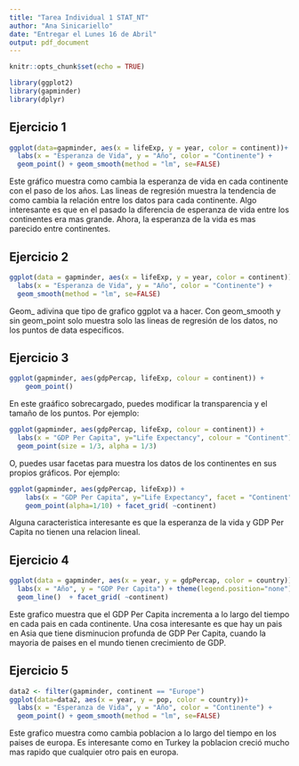```yaml
---
title: "Tarea Individual 1 STAT_NT"
author: "Ana Sinicariello"
date: "Entregar el Lunes 16 de Abril"
output: pdf_document
---
```


```r
knitr::opts_chunk$set(echo = TRUE)
```

```r
library(ggplot2)
library(gapminder)
library(dplyr)
```

## Ejercicio 1

```r
ggplot(data=gapminder, aes(x = lifeExp, y = year, color = continent))+
  labs(x = "Esperanza de Vida", y = "Año", color = "Continente") +
  geom_point() + geom_smooth(method = "lm", se=FALSE)
```

Este gráfico muestra como cambia la esperanza de vida en cada continente con el paso de los años. Las lineas de regresión muestra la tendencia de como cambia la relación entre los datos para cada continente. Algo interesante es que en el pasado la diferencia de esperanza de vida entre los continentes era mas grande. Ahora, la esperanza de la vida es mas parecido entre continentes.

## Ejercicio 2 

```r
ggplot(data = gapminder, aes(x = lifeExp, y = year, color = continent)) +
  labs(x = "Esperanza de Vida", y = "Año", color = "Continente") +
  geom_smooth(method = "lm", se=FALSE)
```

Geom_ adivina que tipo de grafico ggplot va a hacer. Con geom_smooth y sin geom_point solo muestra solo las lineas de regresión de los datos, no los puntos de data especificos.

## Ejercicio 3

```r
ggplot(gapminder, aes(gdpPercap, lifeExp, colour = continent)) +
    geom_point() 
```

En este graáfico sobrecargado, puedes modificar la transparencia y el tamaño de los puntos. Por ejemplo:

```r
ggplot(gapminder, aes(gdpPercap, lifeExp, colour = continent)) + 
  labs(x = "GDP Per Capita", y="Life Expectancy", colour = "Continent") + 
  geom_point(size = 1/3, alpha = 1/3) 
```

O, puedes usar facetas para muestra los datos de los continentes en sus propios gráficos. Por ejemplo:

```r
ggplot(gapminder, aes(gdpPercap, lifeExp)) +
    labs(x = "GDP Per Capita", y="Life Expectancy", facet = "Continent") + 
    geom_point(alpha=1/10) + facet_grid( ~continent)
```

Alguna caracteristica interesante es que la esperanza de la vida y GDP Per Capita no tienen una relacion lineal.

## Ejercicio 4

```r
ggplot(data = gapminder, aes(x = year, y = gdpPercap, color = country)) +
  labs(x = "Año", y = "GDP Per Capita") + theme(legend.position="none") +
  geom_line()  + facet_grid( ~continent)
```

Este grafico muestra que el GDP Per Capita incrementa a lo largo del tiempo en cada pais en cada continente. Una cosa interesante es que hay un pais en Asia que tiene disminucion profunda de GDP Per Capita, cuando la mayoria de paises en el mundo tienen crecimiento de GDP.

## Ejercicio 5 

```r
data2 <- filter(gapminder, continent == "Europe")
ggplot(data=data2, aes(x = year, y = pop, color = country))+
  labs(x = "Esperanza de Vida", y = "Año", color = "Continente") +
  geom_point() + geom_smooth(method = "lm", se=FALSE)
```

Este grafico muestra como cambia poblacion a lo largo del tiempo en los paises de europa. Es interesante como en Turkey la poblacion creció mucho mas rapido que cualquier otro pais en europa.
